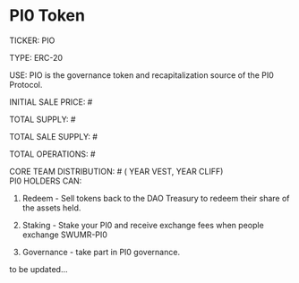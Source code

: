 

# PI0 Token

TICKER: PIO

TYPE: ERC-20 

USE: PIO is the governance token and recapitalization source of the PI0 Protocol.

INITIAL SALE PRICE: #

TOTAL SUPPLY: #

TOTAL SALE SUPPLY: #

TOTAL OPERATIONS: #

CORE TEAM DISTRIBUTION: # ( YEAR VEST,  YEAR CLIFF)
<br/>
PI0 HOLDERS CAN:
1. Redeem - Sell tokens back to the DAO Treasury to redeem their share of the assets held.

2. Staking - Stake your PI0 and receive exchange fees when people exchange SWUMR-PI0

3. Governance - take part in PI0 governance.

to be updated...